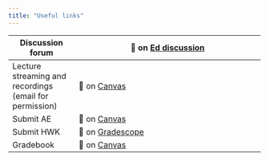 ```yaml
---
title: "Useful links"
---
```


| Discussion forum                 | 🔗 on [Ed discussion](https://edstem.org/us/courses/27622/discussion/)        |
|-------------------|-----------------------------------------------------|
| Lecture streaming and recordings (email for permission) | 🔗 on [Canvas](https://canvas.upenn.edu/courses/1680632/external_tools/90311) |
| Submit AE                        | 🔗 on [Canvas](https://canvas.upenn.edu/courses/1680632/assignments)          |
| Submit HWK                       | 🔗 on [Gradescope](https://www.gradescope.com/courses/433175)                 |
| Gradebook                        | 🔗 on [Canvas](https://canvas.upenn.edu/courses/1680632/grades)               |
